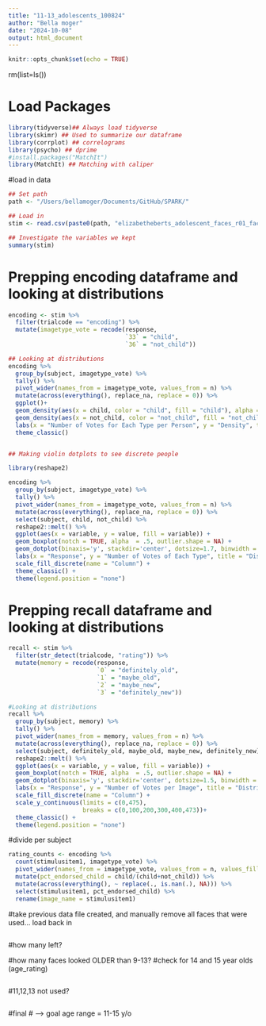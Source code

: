 ```yaml
---
title: "11-13_adolescents_100824"
author: "Bella moger"
date: "2024-10-08"
output: html_document
---
```


```r
knitr::opts_chunk$set(echo = TRUE)
```


rm(list=ls())

# Load Packages
```r
library(tidyverse)## Always load tidyverse
library(skimr) ## Used to summarize our dataframe
library(corrplot) ## correlograms
library(psycho) ## dprime
#install.packages("MatchIt")
library(MatchIt) ## Matching with caliper
```


#load in data
```r

## Set path
path <- "/Users/bellamoger/Documents/GitHub/SPARK/"

## Load in
stim <- read.csv(paste0(path, "elizabetheberts_adolescent_faces_r01_faceratings_raw_2404041231.csv"))

## Investigate the variables we kept
summary(stim)

```

# Prepping encoding dataframe and looking at distributions

```r
encoding <- stim %>%
  filter(trialcode == "encoding") %>%
  mutate(imagetype_vote = recode(response,
                                 `33` = "child",
                                 `36` = "not_child"))

## Looking at distributions
encoding %>% 
  group_by(subject, imagetype_vote) %>% 
  tally() %>% 
  pivot_wider(names_from = imagetype_vote, values_from = n) %>% 
  mutate(across(everything(), replace_na, replace = 0)) %>% 
  ggplot()+
  geom_density(aes(x = child, color = "child", fill = "child"), alpha = 0.1) +
  geom_density(aes(x = not_child, color = "not_child", fill = "not_child"), alpha = 0.1) +
  labs(x = "Number of Votes for Each Type per Person", y = "Density", title = "Distributions of Responses") +
  theme_classic()


## Making violin dotplots to see discrete people

library(reshape2)

encoding %>% 
  group_by(subject, imagetype_vote) %>% 
  tally() %>% 
  pivot_wider(names_from = imagetype_vote, values_from = n) %>% 
  mutate(across(everything(), replace_na, replace = 0)) %>% 
  select(subject, child, not_child) %>% 
  reshape2::melt() %>%
  ggplot(aes(x = variable, y = value, fill = variable)) +
  geom_boxplot(notch = TRUE, alpha  = .5, outlier.shape = NA) +
  geom_dotplot(binaxis='y', stackdir='center', dotsize=1.7, binwidth = .9999999, stackratio=1.8, alpha = .9)+
  labs(x = "Response", y = "Number of Votes of Each Type", title = "Distributions of Responses") +
  scale_fill_discrete(name = "Column") +
  theme_classic() +
  theme(legend.position = "none")
```


# Prepping recall dataframe and looking at distributions

```r
recall <- stim %>% 
  filter(str_detect(trialcode, "rating")) %>% 
  mutate(memory = recode(response,
                         `0` = "definitely_old",
                         `1` = "maybe_old",
                         `2` = "maybe_new",
                         `3` = "definitely_new"))

#Looking at distributions
recall %>% 
  group_by(subject, memory) %>% 
  tally() %>% 
  pivot_wider(names_from = memory, values_from = n) %>% 
  mutate(across(everything(), replace_na, replace = 0)) %>% 
  select(subject, definitely_old, maybe_old, maybe_new, definitely_new) %>% 
  reshape2::melt() %>%
  ggplot(aes(x = variable, y = value, fill = variable)) +
  geom_boxplot(notch = TRUE, alpha  = .5, outlier.shape = NA) +
  geom_dotplot(binaxis='y', stackdir='center', dotsize=1.5, binwidth = 4.9999999, stackratio=1.7, alpha = .9)+
  labs(x = "Response", y = "Number of Votes per Image", title = "Distributions of Responses") +
  scale_fill_discrete(name = "Column") +
  scale_y_continuous(limits = c(0,475), 
                     breaks = c(0,100,200,300,400,473))+
  theme_classic() +
  theme(legend.position = "none")
```


#divide per subject
```r

rating_counts <- encoding %>% 
  count(stimulusitem1, imagetype_vote) %>%
  pivot_wider(names_from = imagetype_vote, values_from = n, values_fill = 0) %>% 
  mutate(pct_endorsed_child = child/(child+not_child)) %>%
  mutate(across(everything(), ~ replace(., is.nan(.), NA))) %>% 
  select(stimulusitem1, pct_endorsed_child) %>% 
  rename(image_name = stimulusitem1)

```


#take previous data file created, and manually remove all faces that were used... load back in
```r



```
#how many left? 




#how many faces looked OLDER than 9-13? 
#check for 14 and 15 year olds (age_rating)
```r


```



#11,12,13 not used?
```r

```
#final # --> goal age range = 11-15 y/o






